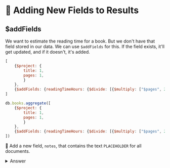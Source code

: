 
# 👐 Adding New Fields to Results

## $addFields

We want to estimate the reading time for a book. But we don't have that field stored in our data. We can use `$addFields` for this. If the field exists, it'll get updated, and if it doesn't, it's added.


<Tabs groupId="aggregations">
<TabItem value="atlas" label="Compass UI">

```js
[
    {$project: {
        title: 1,
        pages: 1,
        }
    },
    {$addFields: {readingTimeHours: {$divide: [{$multiply: ["$pages", 2]}, 60]}}},
]
```

</TabItem>

<TabItem value="mongodb-shell" label="MongoDB Shell">

```js
db.books.aggregate([
    {$project: {
        title: 1,
        pages: 1,
        }
    },
    {$addFields: {readingTimeHours: {$divide: [{$multiply: ["$pages", 2]}, 60]}}},
])
```

</TabItem>
</Tabs>


👐 Add a new field, `notes`, that contains the text `PLACEHOLDER` for all documents.

<details>
<summary>Answer</summary>
<div>

<Tabs groupId="aggregations">
<TabItem value="atlas" label="Compass UI">

```js
[
    {$project: 
        {
            title: 1,
            pages: 1,
        }
    },
    {$addFields: {notes: "PLACEHOLDER"}}
]
```

</TabItem>

<TabItem value="mongodb-shell" label="MongoDB Shell">

```js
db.books.aggregate([
    {$project: 
        {
            title: 1,
            pages: 1,
        }
    },
    {$addFields: {notes: "PLACEHOLDER"}}
])
```

</TabItem>
</Tabs>



</div>

:::info
[$set](https://www.mongodb.com/docs/manual/reference/operator/aggregation/set/#mongodb-pipeline-pipe.-set) is an alias for $addFields that you'll find on many older posts and documentation.
:::

</details>
